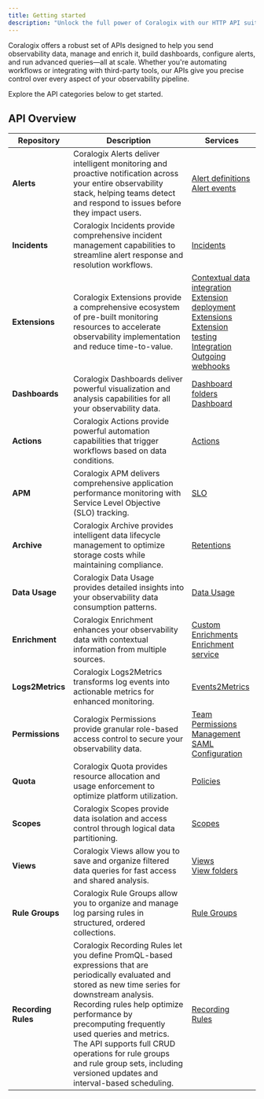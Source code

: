 ```yaml
---
title: Getting started
description: "Unlock the full power of Coralogix with our HTTP API suite"
---
```


Coralogix offers a robust set of APIs designed to help you send observability data, manage and enrich it, build dashboards, configure alerts, and run advanced queries—all at scale. Whether you're automating workflows or integrating with third-party tools, our APIs give you precise control over every aspect of your observability pipeline.

Explore the API categories below to get started.

## API Overview

| Repository | Description | Services |
| --- | --- | --- |
| **Alerts** | Coralogix Alerts deliver intelligent monitoring and proactive notification across your entire observability stack, helping teams detect and respond to issues before they impact users. | [Alert definitions](https://docs.coralogix.com/api-reference/alert-definitions-service/overview)<br /> [Alert events](https://docs.coralogix.com/api-reference/alert-events-service/overview) |
| **Incidents** | Coralogix Incidents provide comprehensive incident management capabilities to streamline alert response and resolution workflows. |  [Incidents](https://docs.coralogix.com/api-reference/incidents-service/overview) |
| **Extensions** | Coralogix Extensions provide a comprehensive ecosystem of pre-built monitoring resources to accelerate observability implementation and reduce time-to-value. |  [Contextual data integration](https://docs.coralogix.com/api-reference/contextual-data-integration-service/overview)<br /> [Extension deployment](https://docs.coralogix.com/api-reference/extension-deployment-service/overview)<br /> [Extensions](https://docs.coralogix.com/api-reference/extension-service/overview)<br /> [Extension testing](https://docs.coralogix.com/api-reference/extension-testing-service/overview)<br /> [Integration](https://docs.coralogix.com/api-reference/integration-service/overview)<br /> [Outgoing webhooks](https://docs.coralogix.com/api-reference/outgoing-webhooks-service/overview) |
| **Dashboards** | Coralogix Dashboards deliver powerful visualization and analysis capabilities for all your observability data. |  [Dashboard folders](https://docs.coralogix.com/api-reference/dashboard-folders-service/overview)<br /> [Dashboard](https://docs.coralogix.com/api-reference/dashboard-service/overview) |
| **Actions** | Coralogix Actions provide powerful automation capabilities that trigger workflows based on data conditions. |  [Actions](https://docs.coralogix.com/api-reference/actions-service/overview) |
| **APM** | Coralogix APM delivers comprehensive application performance monitoring with Service Level Objective (SLO) tracking. |  [SLO](https://docs.coralogix.com/api-reference/slos-service/overview) |
| **Archive** | Coralogix Archive provides intelligent data lifecycle management to optimize storage costs while maintaining compliance. |  [Retentions](https://docs.coralogix.com/api-reference/retentions-service/overview) |
| **Data Usage** | Coralogix Data Usage provides detailed insights into your observability data consumption patterns. |  [Data Usage](https://docs.coralogix.com/api-reference/data-usage-service/overview) |
| **Enrichment** | Coralogix Enrichment enhances your observability data with contextual information from multiple sources. |  [Custom Enrichments](https://docs.coralogix.com/api-reference/custom-enrichments-service/overview)<br /> [Enrichment service](https://docs.coralogix.com/api-reference/enrichments-service/overview) |
| **Logs2Metrics** | Coralogix Logs2Metrics transforms log events into actionable metrics for enhanced monitoring. |  [Events2Metrics](https://docs.coralogix.com/api-reference/events2metrics-service/overview) |
| **Permissions** | Coralogix Permissions provide granular role-based access control to secure your observability data. |  [Team Permissions Management](https://docs.coralogix.com/api-reference/team-permissions-management-service/overview)<br /> [SAML Configuration](https://docs.coralogix.com/api-reference/saml-configuration-service/overview) |
| **Quota** | Coralogix Quota provides resource allocation and usage enforcement to optimize platform utilization. |  [Policies](https://docs.coralogix.com/api-reference/policies-service/overview) |
| **Scopes** | Coralogix Scopes provide data isolation and access control through logical data partitioning. |  [Scopes](https://docs.coralogix.com/api-reference/scopes-service/overview) |
| **Views** | Coralogix Views allow you to save and organize filtered data queries for fast access and shared analysis. |  [Views](https://docs.coralogix.com/api-reference/views-service/list-views-service/overview)<br /> [View folders](https://docs.coralogix.com/api-reference/folders-for-views-service/overview) |
| **Rule Groups** | Coralogix Rule Groups allow you to organize and manage log parsing rules in structured, ordered collections. |  [Rule Groups](https://docs.coralogix.com/api-reference/rule-groups-service/overview) |
| **Recording Rules** | Coralogix Recording Rules let you define PromQL-based expressions that are periodically evaluated and stored as new time series for downstream analysis. Recording rules help optimize performance by precomputing frequently used queries and metrics. The API supports full CRUD operations for rule groups and rule group sets, including versioned updates and interval-based scheduling. |  [Recording Rules](https://docs.coralogix.com/api-reference/recording-rules-service/overview) |
